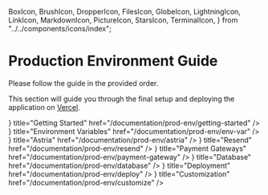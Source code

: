   BoxIcon,
  BrushIcon,
  DropperIcon,
  FilesIcon,
  GlobeIcon,
  LightningIcon,
  LinkIcon,
  MarkdownIcon,
  PictureIcon,
  StarsIcon,
  TerminalIcon,
} from "../../components/icons/index";

# Production Environment Guide

<Callout type="default">Please follow the guide in the provided order.</Callout>

This section will guide you through the final setup and deploying the application on [Vercel](https://vercel.com/).

<Cards>
  <Card
    icon={<FilesIcon />}
    title="Getting Started"
    href="/documentation/prod-env/getting-started"
  />
  <Card
    icon={<MarkdownIcon />}
    title="Environment Variables"
    href="/documentation/prod-env/env-var"
  />
  <Card
    icon={<StarsIcon />}
    title="Astria"
    href="/documentation/prod-env/astria"
  />
  <Card
    icon={<LinkIcon />}
    title="Resend"
    href="/documentation/prod-env/resend"
  />
  <Card
    icon={<TerminalIcon />}
    title="Payment Gateways"
    href="/documentation/prod-env/payment-gateway"
  />
  <Card
    icon={<GlobeIcon />}
    title="Database"
    href="/documentation/prod-env/database"
  />
  <Card
    icon={<BoxIcon />}
    title="Deployment"
    href="/documentation/prod-env/deploy"
  />
  <Card
    icon={<LightningIcon />}
    title="Customization"
    href="/documentation/prod-env/customize"
  />
</Cards>
